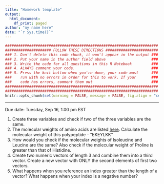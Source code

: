 ```yaml
---
title: "Homework template"
output: 
  html_document:
    df_print: paged
author: "my name here"
date: "`r Sys.time()`"
---
```


<style type="text/css">
.main-container {
  max-width: 1300px;
  margin-left: auto;
  margin-right: auto;
}
</style>

```r
######################################################################
##################### FOLLOW THESE DIRECTIONS ########################
### 1. Don't delete this code chunk, it won't appear in the output ###
### 2. Put your name in the author field above                     ###
### 3. Write the code for all questions in this R Notebook         ###
### 4. ALWAYS comment your code.                                   ###
### 5. Press the knit button when you're done, your code must      ###
###    run with no errors in order for this to work. If your       ###
###    code has errors, comment them out                           ###
######################################################################
######################################################################
knitr::opts_chunk$set(warning = FALSE, message = FALSE, fig.align = "center", tidy = FALSE, max.print = 20)
```

---

Due date: Tuesday, Sep 16, 1:00 pm EST

1. Create three variables and check if two of the three variables are the same.
2. The molecular weights of amino acids are listed [here](https://www.thermofisher.com/us/en/home/references/ambion-tech-support/rna-tools-and-calculators/proteins-and-amino-acids.html). 
Calculate the molecular weight of this polypeptide - "EKEYLKK"
3. How would you check if the molecular weights of Isoleucine and Leucine are the same? Also check if the molecular weight of Proline is greater than that of Histidine.
4. Create two numeric vectors of length 3 and combine them into a third vector. Create a new vector with ONLY the second elements of first two vectors.
5. What happens when you reference an index greater than the length of a vector? What happens when your index is a negative number?